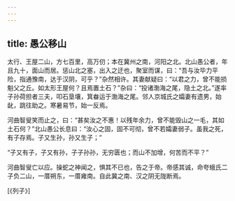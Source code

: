 ```yaml
---
---
---
```

title: 愚公移山
---




太行、王屋二山，方七百里，高万仞；本在冀州之南，河阳之北。北山愚公者，年且九十，面山而居。惩山北之塞，出入之迂也，聚室而谋，曰：“吾与汝毕力平险，指通豫南，达于汉阴，可乎？”杂然相许。其妻献疑曰：“以君之力，曾不能损魁父之丘。如太形王屋何？且焉置土石？”杂曰：“投诸渤海之尾，隐土之北。”遂率子孙荷担者三夫，叩石垦壤，箕畚运于渤海之尾。邻人京城氏之孀妻有遗男，始龀，跳往助之。寒暑易节，始一反焉。

河曲智叟笑而止之，曰：“甚矣汝之不惠！以残年余力，曾不能毁山之一毛，其如土石何？”北山愚公长息曰：“汝心之固，固不可彻，曾不若孀妻弱子。虽我之死，有子存焉。子又生孙，孙又生子；”

“子又有子，子又有孙，子子孙孙，无穷匮也；而山不加增，何苦而不平？”

河曲智叟亡以应。操蛇之神闻之，惧其不已也，告之于帝。帝感其诚，命夸蛾氏二子负二山，一厝朔东，一厝雍南。自此冀之南、汉之阴无陇断焉。

[《列子》]
